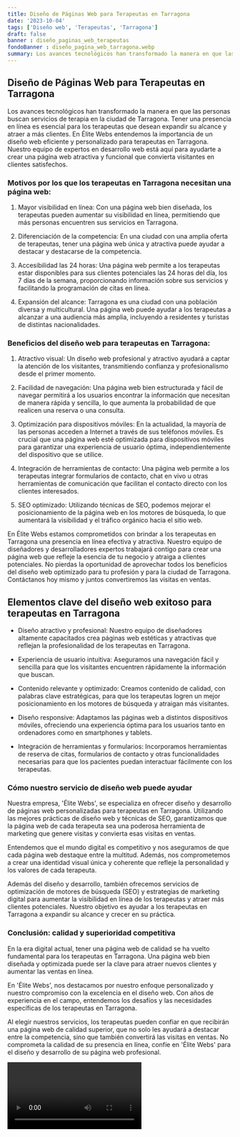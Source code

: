 ```yaml
---
title: Diseño de Páginas Web para Terapeutas en Tarragona
date: '2023-10-04'
tags: ['Diseño web', 'Terapeutas', 'Tarragona']
draft: false
banner : diseño_paginas_web_terapeutas
fondoBanner : diseño_pagina_web_tarragona.webp
summary: Los avances tecnológicos han transformado la manera en que las personas buscan servicios de terapia en la ciudad de Tarragona. Tener una presencia en línea es esencial para los terapeutas que desean expandir su alcance y atraer a más clientes. En Élite Webs entendemos la importancia de un diseño web eficiente y personalizado para terapeutas en Tarragona. Nuestro equipo de expertos en desarrollo web está aquí para ayudarte a crear una página web atractiva y funcional que convierta visitantes en clientes satisfechos.
---
```


## Diseño de Páginas Web para Terapeutas en Tarragona

Los avances tecnológicos han transformado la manera en que las personas buscan servicios de terapia en la ciudad de Tarragona. Tener una presencia en línea es esencial para los terapeutas que desean expandir su alcance y atraer a más clientes. En Élite Webs entendemos la importancia de un diseño web eficiente y personalizado para terapeutas en Tarragona. Nuestro equipo de expertos en desarrollo web está aquí para ayudarte a crear una página web atractiva y funcional que convierta visitantes en clientes satisfechos.

### Motivos por los que los terapeutas en Tarragona necesitan una página web:

1. Mayor visibilidad en línea: Con una página web bien diseñada, los terapeutas pueden aumentar su visibilidad en línea, permitiendo que más personas encuentren sus servicios en Tarragona.

2. Diferenciación de la competencia: En una ciudad con una amplia oferta de terapeutas, tener una página web única y atractiva puede ayudar a destacar y destacarse de la competencia.

3. Accesibilidad las 24 horas: Una página web permite a los terapeutas estar disponibles para sus clientes potenciales las 24 horas del día, los 7 días de la semana, proporcionando información sobre sus servicios y facilitando la programación de citas en línea.

4. Expansión del alcance: Tarragona es una ciudad con una población diversa y multicultural. Una página web puede ayudar a los terapeutas a alcanzar a una audiencia más amplia, incluyendo a residentes y turistas de distintas nacionalidades.

### Beneficios del diseño web para terapeutas en Tarragona:

1. Atractivo visual: Un diseño web profesional y atractivo ayudará a captar la atención de los visitantes, transmitiendo confianza y profesionalismo desde el primer momento.

2. Facilidad de navegación: Una página web bien estructurada y fácil de navegar permitirá a los usuarios encontrar la información que necesitan de manera rápida y sencilla, lo que aumenta la probabilidad de que realicen una reserva o una consulta.

3. Optimización para dispositivos móviles: En la actualidad, la mayoría de las personas acceden a Internet a través de sus teléfonos móviles. Es crucial que una página web esté optimizada para dispositivos móviles para garantizar una experiencia de usuario óptima, independientemente del dispositivo que se utilice.

4. Integración de herramientas de contacto: Una página web permite a los terapeutas integrar formularios de contacto, chat en vivo u otras herramientas de comunicación que facilitan el contacto directo con los clientes interesados.

5. SEO optimizado: Utilizando técnicas de SEO, podemos mejorar el posicionamiento de la página web en los motores de búsqueda, lo que aumentará la visibilidad y el tráfico orgánico hacia el sitio web.

En Élite Webs estamos comprometidos con brindar a los terapeutas en Tarragona una presencia en línea efectiva y atractiva. Nuestro equipo de diseñadores y desarrolladores expertos trabajará contigo para crear una página web que refleje la esencia de tu negocio y atraiga a clientes potenciales. No pierdas la oportunidad de aprovechar todos los beneficios del diseño web optimizado para tu profesión y para la ciudad de Tarragona. Contáctanos hoy mismo y juntos convertiremos las visitas en ventas.

<GifSeo />

<Cta />

## Elementos clave del diseño web exitoso para terapeutas en Tarragona

- Diseño atractivo y profesional: Nuestro equipo de diseñadores altamente capacitados crea páginas web estéticas y atractivas que reflejan la profesionalidad de los terapeutas en Tarragona.

- Experiencia de usuario intuitiva: Aseguramos una navegación fácil y sencilla para que los visitantes encuentren rápidamente la información que buscan.

- Contenido relevante y optimizado: Creamos contenido de calidad, con palabras clave estratégicas, para que los terapeutas logren un mejor posicionamiento en los motores de búsqueda y atraigan más visitantes.

- Diseño responsive: Adaptamos las páginas web a distintos dispositivos móviles, ofreciendo una experiencia óptima para los usuarios tanto en ordenadores como en smartphones y tablets.

- Integración de herramientas y formularios: Incorporamos herramientas de reserva de citas, formularios de contacto y otras funcionalidades necesarias para que los pacientes puedan interactuar fácilmente con los terapeutas.

### Cómo nuestro servicio de diseño web puede ayudar

Nuestra empresa, 'Élite Webs', se especializa en ofrecer diseño y desarrollo de páginas web personalizadas para terapeutas en Tarragona. Utilizando las mejores prácticas de diseño web y técnicas de SEO, garantizamos que la página web de cada terapeuta sea una poderosa herramienta de marketing que genere visitas y convierta esas visitas en ventas.

Entendemos que el mundo digital es competitivo y nos aseguramos de que cada página web destaque entre la multitud. Además, nos comprometemos a crear una identidad visual única y coherente que refleje la personalidad y los valores de cada terapeuta.

Además del diseño y desarrollo, también ofrecemos servicios de optimización de motores de búsqueda (SEO) y estrategias de marketing digital para aumentar la visibilidad en línea de los terapeutas y atraer más clientes potenciales. Nuestro objetivo es ayudar a los terapeutas en Tarragona a expandir su alcance y crecer en su práctica.

### Conclusión: calidad y superioridad competitiva

En la era digital actual, tener una página web de calidad se ha vuelto fundamental para los terapeutas en Tarragona. Una página web bien diseñada y optimizada puede ser la clave para atraer nuevos clientes y aumentar las ventas en línea.

En 'Élite Webs', nos destacamos por nuestro enfoque personalizado y nuestro compromiso con la excelencia en el diseño web. Con años de experiencia en el campo, entendemos los desafíos y las necesidades específicas de los terapeutas en Tarragona.

Al elegir nuestros servicios, los terapeutas pueden confiar en que recibirán una página web de calidad superior, que no solo les ayudará a destacar entre la competencia, sino que también convertirá las visitas en ventas. No comprometa la calidad de su presencia en línea, confíe en 'Élite Webs' para el diseño y desarrollo de su página web profesional.

<Video />

<CtaBot job='Terapeutas' city='Tarragona'/>

<Gmaps query='Tarragona+españa+maps' />